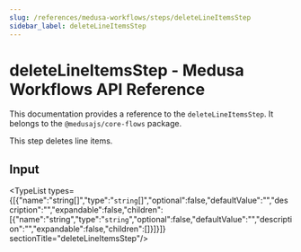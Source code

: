 ```yaml
---
slug: /references/medusa-workflows/steps/deleteLineItemsStep
sidebar_label: deleteLineItemsStep
---
```



# deleteLineItemsStep - Medusa Workflows API Reference

This documentation provides a reference to the `deleteLineItemsStep`. It belongs to the `@medusajs/core-flows` package.

This step deletes line items.

## Input

<TypeList types={[{"name":"string[]","type":"`string`[]","optional":false,"defaultValue":"","description":"","expandable":false,"children":[{"name":"string","type":"`string`","optional":false,"defaultValue":"","description":"","expandable":false,"children":[]}]}]}  sectionTitle="deleteLineItemsStep"/>
